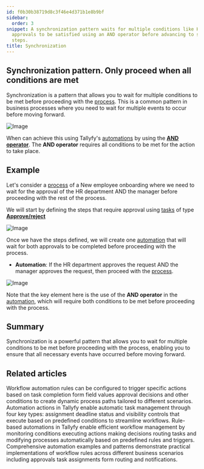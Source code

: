 ```yaml
---
id: f0b30b38719d8c3f46e4d371b1e8b9bf
sidebar:
  order: 3
snippet: A synchronization pattern waits for multiple conditions like HR and manager
  approvals to be satisfied using an AND operator before advancing to subsequent process
  steps.
title: Synchronization
---
```


## Synchronization pattern. Only proceed when all conditions are met

Synchronization is a pattern that allows you to wait for multiple conditions to be met before proceeding with the [process](/products/pro/tracking-and-tasks/processes/). This is a common pattern in business processes where you need to wait for multiple events to occur before moving forward.

![Image](https://tallyfy.com/wp-content/uploads/BPMN-image19.png)

When can achieve this using Tallyfy's [automations](/products/pro/documenting/templates/automations/) by using the [**AND operator**](/products/pro/documenting/templates/automations/logic-explained/#and--or-operators). The **AND operator** requires all conditions to be met for the action to take place.

## Example

Let's consider a [process](/products/pro/tracking-and-tasks/processes/) of a New employee onboarding where we need to wait for the approval of the HR department AND the manager before proceeding with the rest of the process.

We will start by defining the steps that require approval using [tasks](/products/pro/tracking-and-tasks/tasks/) of type [**Approve/reject**](/products/pro/tracking-and-tasks/tasks/what-types-of-tasks-can-i-create-with-tallyfy/#approvereject)

![Image](https://screenshots.tallyfy.com/tallyfy/pro/desktop-light-hrmanager-approval-synchronization.png)

Once we have the steps defined, we will create one [automation](/products/pro/documenting/templates/automations/) that will wait for both approvals to be completed before proceeding with the process.

- **Automation**: If the HR department approves the request AND the manager approves the request, then proceed with the [process](/products/pro/tracking-and-tasks/processes/).

![Image](https://screenshots.tallyfy.com/tallyfy/pro/desktop-light-hrmanager-automation-synchronization.png)

Note that the key element here is the use of the **AND operator** in the [automation](/products/pro/documenting/templates/automations/), which will require both conditions to be met before proceeding with the process.

## Summary

Synchronization is a powerful pattern that allows you to wait for multiple conditions to be met before proceeding with the process, enabling you to ensure that all necessary events have occurred before moving forward.


## Related articles
<CardGrid>
<LinkTitleCard header="<b>Tutorials > Create an automation</b>" href="/products/pro/tutorials/how-can-tallyfy-automate-and-streamline-my-processes/" > Workflow automation rules can be configured to trigger specific actions based on task completion form field values approval decisions and other conditions to create dynamic process paths tailored to different scenarios. </LinkTitleCard>
<LinkTitleCard header="<b>Automations > Actions</b>" href="/products/pro/documenting/templates/automations/actions/" > Automation actions in Tallyfy enable automatic task management through four key types: assignment deadline status and visibility controls that execute based on predefined conditions to streamline workflows. </LinkTitleCard>
<LinkTitleCard header="<b>Templates > Automations</b>" href="/products/pro/documenting/templates/automations/" > Rule-based automations in Tallyfy enable efficient workflow management by monitoring conditions executing actions making decisions routing tasks and modifying processes automatically based on predefined rules and triggers. </LinkTitleCard>
<LinkTitleCard header="<b>Automations > Examples</b>" href="/products/pro/documenting/templates/automations/examples/" > Comprehensive automation examples and patterns demonstrate practical implementations of workflow rules across different business scenarios including approvals task assignments form routing and notifications. </LinkTitleCard>
</CardGrid>